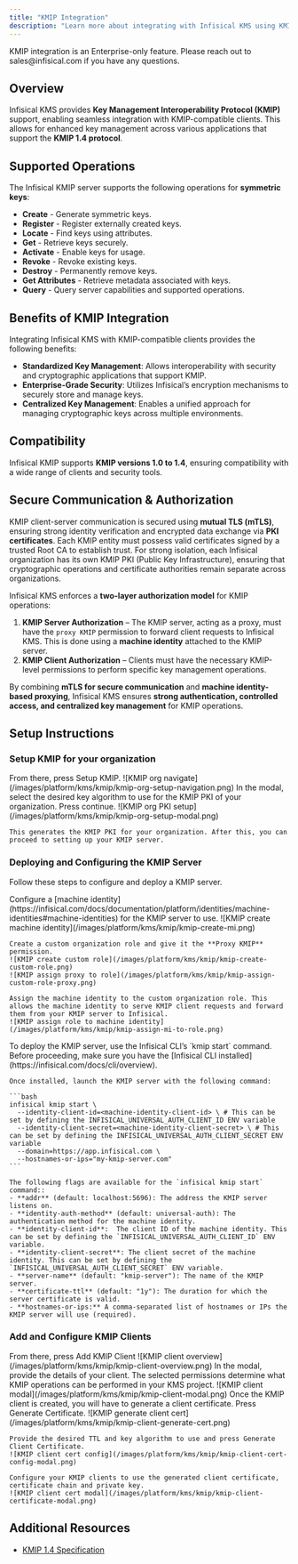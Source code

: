 ```yaml
---
title: "KMIP Integration"
description: "Learn more about integrating with Infisical KMS using KMIP (Key Management Interoperability Protocol)."
---
```


<Note>
  KMIP integration is an Enterprise-only feature. Please reach out to
  sales@infisical.com if you have any questions.
</Note>

## Overview

Infisical KMS provides **Key Management Interoperability Protocol (KMIP)** support, enabling seamless integration with KMIP-compatible clients. This allows for enhanced key management across various applications that support the **KMIP 1.4 protocol**.

## Supported Operations

The Infisical KMIP server supports the following operations for **symmetric keys**:

- **Create** - Generate symmetric keys.
- **Register** - Register externally created keys.
- **Locate** - Find keys using attributes.
- **Get** - Retrieve keys securely.
- **Activate** - Enable keys for usage.
- **Revoke** - Revoke existing keys.
- **Destroy** - Permanently remove keys.
- **Get Attributes** - Retrieve metadata associated with keys.
- **Query** - Query server capabilities and supported operations.

## Benefits of KMIP Integration

Integrating Infisical KMS with KMIP-compatible clients provides the following benefits:

- **Standardized Key Management**: Allows interoperability with security and cryptographic applications that support KMIP.
- **Enterprise-Grade Security**: Utilizes Infisical’s encryption mechanisms to securely store and manage keys.
- **Centralized Key Management**: Enables a unified approach for managing cryptographic keys across multiple environments.

## Compatibility

Infisical KMIP supports **KMIP versions 1.0 to 1.4**, ensuring compatibility with a wide range of clients and security tools.

## Secure Communication & Authorization

KMIP client-server communication is secured using **mutual TLS (mTLS)**, ensuring strong identity verification and encrypted data exchange via **PKI certificates**. Each KMIP entity must possess valid certificates signed by a trusted Root CA to establish trust.
For strong isolation, each Infisical organization has its own KMIP PKI (Public Key Infrastructure), ensuring that cryptographic operations and certificate authorities remain separate across organizations.

Infisical KMS enforces a **two-layer authorization model** for KMIP operations:

1. **KMIP Server Authorization** – The KMIP server, acting as a proxy, must have the `proxy KMIP` permission to forward client requests to Infisical KMS. This is done using a **machine identity** attached to the KMIP server.
2. **KMIP Client Authorization** – Clients must have the necessary KMIP-level permissions to perform specific key management operations.

By combining **mTLS for secure communication** and **machine identity-based proxying**, Infisical KMS ensures **strong authentication, controlled access, and centralized key management** for KMIP operations.

## Setup Instructions

### Setup KMIP for your organization

<Steps>
  <Step title="Navigate to the organization settings > KMIP">
    From there, press Setup KMIP.
    ![KMIP org navigate](/images/platform/kms/kmip/kmip-org-setup-navigation.png)
  </Step>
  <Step title="Configure KMIP PKI for the organization">
    In the modal, select the desired key algorithm to use for the KMIP PKI of your organization. Press continue.
    ![KMIP org PKI setup](/images/platform/kms/kmip/kmip-org-setup-modal.png)

    This generates the KMIP PKI for your organization. After this, you can proceed to setting up your KMIP server.

  </Step>
</Steps>

### Deploying and Configuring the KMIP Server

Follow these steps to configure and deploy a KMIP server.

<Steps>
  <Step title="Setup Machine Identity">
    Configure a [machine identity](https://infisical.com/docs/documentation/platform/identities/machine-identities#machine-identities) for the KMIP server to use.
    ![KMIP create machine identity](/images/platform/kms/kmip/kmip-create-mi.png)

    Create a custom organization role and give it the **Proxy KMIP** permission.
    ![KMIP create custom role](/images/platform/kms/kmip/kmip-create-custom-role.png)
    ![KMIP assign proxy to role](/images/platform/kms/kmip/kmip-assign-custom-role-proxy.png)

    Assign the machine identity to the custom organization role. This allows the machine identity to serve KMIP client requests and forward them from your KMIP server to Infisical.
    ![KMIP assign role to machine identity](/images/platform/kms/kmip/kmip-assign-mi-to-role.png)

  </Step>

  <Step title="Start up the KMIP server">
    To deploy the KMIP server, use the Infisical CLI’s `kmip start` command.  
    Before proceeding, make sure you have the [Infisical CLI installed](https://infisical.com/docs/cli/overview).

    Once installed, launch the KMIP server with the following command:

    ```bash
    infisical kmip start \
      --identity-client-id=<machine-identity-client-id> \ # This can be set by defining the INFISICAL_UNIVERSAL_AUTH_CLIENT_ID ENV variable
      --identity-client-secret=<machine-identity-client-secret> \ # This can be set by defining the INFISICAL_UNIVERSAL_AUTH_CLIENT_SECRET ENV variable
      --domain=https://app.infisical.com \
      --hostnames-or-ips="my-kmip-server.com"
    ```

    The following flags are available for the `infisical kmip start` command::
    - **addr** (default: localhost:5696): The address the KMIP server listens on.
    - **identity-auth-method** (default: universal-auth): The authentication method for the machine identity.
    - **identity-client-id**:  The client ID of the machine identity. This can be set by defining the `INFISICAL_UNIVERSAL_AUTH_CLIENT_ID` ENV variable.
    - **identity-client-secret**: The client secret of the machine identity. This can be set by defining the `INFISICAL_UNIVERSAL_AUTH_CLIENT_SECRET` ENV variable.
    - **server-name** (default: "kmip-server"): The name of the KMIP server.
    - **certificate-ttl** (default: "1y"): The duration for which the server certificate is valid.
    - **hostnames-or-ips:** A comma-separated list of hostnames or IPs the KMIP server will use (required).

  </Step>
</Steps>

### Add and Configure KMIP Clients

<Steps>
  <Step title="Navigate to the desired KMS project and select KMIP">
    From there, press Add KMIP Client
    ![KMIP client overview](/images/platform/kms/kmip/kmip-client-overview.png)
  </Step>
  <Step title="Configure KMIP client">
    In the modal, provide the details of your client. The selected permissions determine what KMIP operations can be performed in your KMS project.
    ![KMIP client modal](/images/platform/kms/kmip/kmip-client-modal.png)
  </Step>
    <Step title="Generate client certificate">
    Once the KMIP client is created, you will have to generate a client certificate.
    Press Generate Certificate.
    ![KMIP generate client cert](/images/platform/kms/kmip/kmip-client-generate-cert.png)

    Provide the desired TTL and key algorithm to use and press Generate Client Certificate.
    ![KMIP client cert config](/images/platform/kms/kmip/kmip-client-cert-config-modal.png)

    Configure your KMIP clients to use the generated client certificate, certificate chain and private key.
    ![KMIP client cert modal](/images/platform/kms/kmip/kmip-client-certificate-modal.png)

  </Step>
</Steps>

## Additional Resources

- [KMIP 1.4 Specification](http://docs.oasis-open.org/kmip/spec/v1.4/os/kmip-spec-v1.4-os.html)
